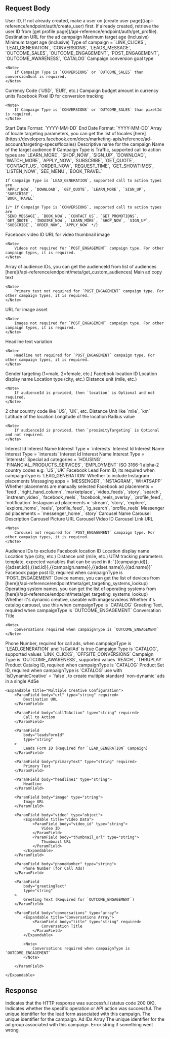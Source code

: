 ## Request Body

<ParamField body="userId" type="string" required>
	User ID, If not already created, make a user on [create user
	page](/api-reference/endpoint/auth/create_user) first. If already created,
	retrieve the user ID from [get profile
	page](/api-reference/endpoint/auth/get_profile).
</ParamField>

<ParamField body="url" type="string" required>
	Destination URL for the ad campaign
</ParamField>

<ParamField body="ages" type="object" required>
	<Expandable title="Age Targeting Object">
		<ParamField body="maxAge" type="number" required>
			Maximum target age (inclusive)
		</ParamField>
		<ParamField body="minAge" type="number" required>
			Minimum target age (inclusive)
		</ParamField>
	</Expandable>
</ParamField>

<ParamField body="campaignType" type="string" required>
	Type of campaign = `LINK_CLICKS`, `LEAD_GENERATION`, `CONVERSIONS`,
	`LEADS_MESSAGE`, `OUTCOME_SALES`, `OUTCOME_ENGAGEMENT`, `POST_ENGAGEMENT`,
	`OUTCOME_AWARENESS`, `CATALOG`
</ParamField>

<ParamField body="conversionGoal" type="string">
	Campaign conversion goal type

    <Note>
    	If Campaign Type is `CONVERSIONS` or `OUTCOME_SALES` than conversionGoal is required.
    </Note>

</ParamField>

<ParamField body="currency" type="number" required>
	Currency Code (`USD`, `EUR`, etc.)
</ParamField>

<ParamField body="budget" type="number" required>
	Campaign budget amount in currency units
</ParamField>

<ParamField body="pixelId" type="string">
	Facebook Pixel ID for conversion tracking

    <Note>
    	If Campaign Type is `CONVERSIONS` or `OUTCOME_SALES` than pixelId is required.
    </Note>

</ParamField>

<ParamField body="startDate" type="string">
	Start Date Format: `YYYY-MM-DD`
</ParamField>

<ParamField body="endDate" type="string">
	End Date Format: `YYYY-MM-DD`
</ParamField>

<ParamField body="targetLocales" type="number[]">
	Array of locale targeting parameters, you can get the list of locales
	[here](https://developers.facebook.com/docs/marketing-apis/reference/ad-account/targeting-specs#locales)
</ParamField>

<ParamField body="campaignName" type="string" required>
	Descriptive name for the campaign
</ParamField>

<ParamField body="audienceName" type="string" required>
	Name of the target audience
</ParamField>

<ParamField body="callToAction" type="string" required>
	If Campaign Type is Traffic, supported call to action types are
	`LEARN_MORE`, `SHOP_NOW`, `SIGN_UP`, `DOWNLOAD`, `WATCH_MORE`, `APPLY_NOW`,
	`SUBSCRIBE`, `GET_QUOTE`, `CONTACT_US`, `ORDER_NOW`, `REQUEST_TIME`,
	`GET_SHOWTIMES`, `LISTEN_NOW`, `SEE_MENU`, `BOOK_TRAVEL`

    If Campaign Type is `LEAD_GENERATION`, supported call to action types are
    `APPLY_NOW`, `DOWNLOAD`, `GET_QUOTE`, `LEARN_MORE`, `SIGN_UP`, `SUBSCRIBE`,
    `BOOK_TRAVEL`

    {/* If Campaign Type is `CONVERSIONS`, supported call to action types are
    `SEND_MESSAGE`, `BOOK_NOW`, `CONTACT_US`, `GET_PROMOTIONS`, `GET_QUOTE`, `INQUIRE_NOW`, `LEARN_MORE`, `SHOP_NOW`, `SIGN_UP`, `SUBSCRIBE`, `ORDER_NOW`, `APPLY_NOW` */}

</ParamField>

<ParamField body="videos" type="array">
	<Expandable title="Video Assets Array">
		<ParamField body="video_id" type="string" required>
			Facebook video ID
		</ParamField>
		<ParamField body="thumbnail_url" type="string" required>
			URL for video thumbnail image
		</ParamField>
	</Expandable>

    <Note>
    	Videos not required for `POST_ENGAGEMENT` campaign type. For other campaign types, it is required.
    </Note>

</ParamField>

<ParamField body="audienceId" type="array">
	Array of audience IDs, you can get the audienceId from list of audiences
	[here](/api-reference/endpoint/meta/get_custom_audiences)
</ParamField>

<ParamField body="primaryText" type="array">
	<Expandable title="Primary Text Array">
		<ParamField body="text" type="string" required>
			Main ad copy text
		</ParamField>
	</Expandable>

    <Note>
    	Primary text not required for `POST_ENGAGEMENT` campaign type. For other campaign types, it is required.
    </Note>

</ParamField>

<ParamField body="images" type="array">
	<Expandable title="Image Assets Array">
		<ParamField body="url" type="string" required>
			URL for image asset
		</ParamField>
	</Expandable>

    <Note>
    	Images not required for `POST_ENGAGEMENT` campaign type. For other campaign types, it is required.
    </Note>

</ParamField>

<ParamField body="headline1" type="array">
	<Expandable title="Headline Variations Array">
		<ParamField body="text" type="string" required>
			Headline text variation
		</ParamField>
	</Expandable>

    <Note>
    	Headline not required for `POST_ENGAGEMENT` campaign type. For other campaign types, it is required.
    </Note>

</ParamField>

<ParamField body="gender" type="number">
	Gender targeting (1=male, 2=female, etc.)
</ParamField>

<ParamField body="locations" type="array">
	<Expandable title="Location Targeting Array">
		<ParamField body="id" type="string" required>
			Facebook location ID
		</ParamField>
		<ParamField body="name" type="string" required>
			Location display name
		</ParamField>
		<ParamField body="type" type="string" required>
			Location type (city, etc.)
		</ParamField>
		<ParamField body="distance_unit" type="string" required>
			Distance unit (mile, etc.)
		</ParamField>
	</Expandable>

    <Note>
    	If audienceId is provided, then `location` is Optional and not required.
    </Note>

</ParamField>

<ParamField body="proximityTargeting" type="object">
	<Expandable title="Proximity Targeting Object">
		<ParamField body="countryName" type="string" required>
			2 char country code like `US`, `UK`, etc.
		</ParamField>
		<ParamField body="distance_unit" type="string" required>
			Distance Unit like `mile`, `km`
		</ParamField>
		<ParamField body="latitude" type="string" required>
			Latitude of the location
		</ParamField>
		<ParamField body="longitude" type="string" required>
			Longitude of the location
		</ParamField>
		<ParamField body="radius" type="string" required>
			Radius value
		</ParamField>
	</Expandable>

    <Note>
    	If audienceId is provided, then `proximityTargeting` is Optional and not required.
    </Note>

</ParamField>

<ParamField body="interests" type="array">
	<Expandable title="Location Targeting Array">
		<ParamField body="id" type="string" required>
			Interest Id
		</ParamField>
		<ParamField body="name" type="string" required>
			Interest Name
		</ParamField>
		<ParamField body="type" type="string" required>
			Interest Type = `interests`
		</ParamField>
	</Expandable>
</ParamField>

<ParamField body="narrowInterests" type="array">
	<Expandable title="Location Targeting Array">
		<ParamField body="id" type="string" required>
			Interest Id
		</ParamField>
		<ParamField body="name" type="string" required>
			Interest Name
		</ParamField>
		<ParamField body="type" type="string" required>
			Interest Type = `interests`
		</ParamField>
	</Expandable>
</ParamField>

<ParamField body="furtherInterests" type="array">
	<Expandable title="Location Targeting Array">
		<ParamField body="id" type="string" required>
			Interest Id
		</ParamField>
		<ParamField body="name" type="string" required>
			Interest Name
		</ParamField>
		<ParamField body="type" type="string" required>
			Interest Type = `interests`
		</ParamField>
	</Expandable>
</ParamField>

<ParamField body="specialAdCategories" type="string[]">
	Special ad categories = `HOUSING`, `FINANCIAL_PRODUCTS_SERVICES`,
	`EMPLOYMENT`
</ParamField>

<ParamField body="specialAdCountries" type="string[]">
	ISO 3166-1 alpha-2 country codes e.g: `US`,`UK`
</ParamField>

<ParamField body="leads_form_id" type="string">
	Facebook Lead Form ID, its required when campaignType is `LEAD_GENERATION`
</ParamField>

<ParamField body="includeInstagram" type="boolean" required>
	Whether to include Instagram placements
</ParamField>

<ParamField body="messagingApps" type="array">
	Messaging apps = `MESSENGER`, `INSTAGRAM`, `WHATSAPP`
</ParamField>

<ParamField body="manualPlacements" type="boolean" required>
	Whether placements are manually selected
</ParamField>

<ParamField body="facebook_positions" type="string[]">
	Facebook ad placements = `feed`, `right_hand_column`, `marketplace`,
	`video_feeds`, `story`, `search`, `instream_video`, `facebook_reels`,
	`facebook_reels_overlay`, `profile_feed`, `notification`
</ParamField>

<ParamField body="instagram_positions" type="string[]">
	Instagram ad placements = `stream`, `story`, `explore`, `explore_home`,
	`reels`, `profile_feed`, `ig_search`, `profile_reels`
</ParamField>

<ParamField body="messenger_positions" type="string[]">
	Messenger ad placements = `messenger_home`, `story`
</ParamField>

<ParamField body="carousel" type="array">
	<Expandable title="Carousel Array">
		<ParamField body="name" type="string" required>
			Carousel Name
		</ParamField>
		<ParamField body="description" type="string">
			Carousel Description
		</ParamField>
		<ParamField body="picture" type="string">
			Carousel Picture URL
		</ParamField>
		<ParamField body="video_id" type="string">
			Carousel Video ID
		</ParamField>
		<ParamField body="link" type="string">
			Carousel Link URL
		</ParamField>
	</Expandable>

    <Note>
    	Carousel not required for `POST_ENGAGEMENT` campaign type. For other campaign types, it is required.
    </Note>

</ParamField>

<ParamField body="excludedAudienceIds" type="string[]">
	Audience IDs to exclude
</ParamField>

<ParamField body="excludedLocations" type="array">
	<Expandable title="Location Targeting Array">
		<ParamField body="id" type="string" required>
			Facebook location ID
		</ParamField>
		<ParamField body="name" type="string" required>
			Location display name
		</ParamField>
		<ParamField body="type" type="string" required>
			Location type (city, etc.)
		</ParamField>
		<ParamField body="distance_unit" type="string" required>
			Distance unit (mile, etc.)
		</ParamField>
	</Expandable>
</ParamField>

<ParamField body="utmParams" type="string">
	UTM tracking parameters template, expected variables that can be used in it: `{{campaign.id}},{{adset.id}},{{ad.id}},{{campaign.name}},{{adset.name}},{{ad.name}}`
</ParamField>

<ParamField body="pagePostId" type="string">
	Facebook page post ID, required when campaignType is `POST_ENGAGEMENT`
</ParamField>

<ParamField body="userDevices" type="string[]">
	Device names, you can get the list of devices from
	[here](/api-reference/endpoint/meta/get_targeting_systems_lookup)
</ParamField>

<ParamField body="userOS" type="string[]">
	Operating system names, you can get the list of operating systems from
	[here](/api-reference/endpoint/meta/get_targeting_systems_lookup)
</ParamField>

<ParamField body="isDynamicCreative" type="boolean" required>
	Whether it's dynamic creative, useable with images/videos
</ParamField>

<ParamField body="isCatalogCarousel" type="boolean" required>
	Whether it's catalog carousel, use this when campaignType is `CATALOG`
</ParamField>

<ParamField body="greetingText" type="string">
	Greeting Text, required when campaignType is `OUTCOME_ENGAGEMENT`
</ParamField>

<ParamField body="conversations" type="array">
	<Expandable title="Conversations Array">
		<ParamField body="title" type="string" required>
			Conversation Title
		</ParamField>
	</Expandable>

    <Note>
    	Conversations required when campaignType is `OUTCOME_ENGAGEMENT`
    </Note>

</ParamField>

<ParamField body="phoneNumber" type="string">
	Phone Number, required for call ads, when campaignType is `LEAD_GENERATION`
	and `isCallAd` is true
</ParamField>

<ParamField body="optimizationGoal" type="string">
	<Note>
		Campaign Type is `CATALOG`, supported values `LINK_CLICKS`,
		`OFFSITE_CONVERSIONS`
	</Note>
	<Note>
		Campaign Type is `OUTCOME_AWARENESS`, supported values `REACH`,
		`THRUPLAY`
	</Note>
</ParamField>

<ParamField body="productCatalogId" type="string">
	Product Catalog ID, required when campaignType is `CATALOG`
</ParamField>

<ParamField body="productSetId" type="string">
	Product Set ID, required when campaignType is `CATALOG`
</ParamField>

<ParamField body="multipleCreatives" type="array">
	use with `isDynamicCreative` = `false`, to create multiple standard
	`non-dynamic` ads in a single AdSe

    <Expandable title="Multiple Creative Configuration">
    	<ParamField body="url" type="string" required>
    		Destination URL
    	</ParamField>

    	<ParamField body="callToAction" type="string" required>
    		Call to Action
    	</ParamField>

    	<ParamField
    		body="leadsFormId"
    		type="string"
    	>
    		Leads Form ID (Required for `LEAD_GENERATION` Campaign)
    	</ParamField>

    	<ParamField body="primaryText" type="string" required>
    		Primary Text
    	</ParamField>

    	<ParamField body="headline1" type="string">
    		Headline
    	</ParamField>

    	<ParamField body="image" type="string">
    		Image URL
    	</ParamField>

    	<ParamField body="video" type="object">
    		<Expandable title="Video Data">
    			<ParamField body="video_id" type="string">
    				Video ID
    			</ParamField>
    			<ParamField body="thumbnail_url" type="string">
    				Thumbnail URL
    			</ParamField>
    		</Expandable>
    	</ParamField>

    	<ParamField body="phoneNumber" type="string">
    		Phone Number (for Call Ads)
    	</ParamField>

    	<ParamField
    		body="greetingText"
    		type="string"
    	>
    		Greeting Text (Required for `OUTCOME_ENGAGEMENT`)
    	</ParamField>

    	<ParamField body="conversations" type="array">
    		<Expandable title="Conversations Array">
    			<ParamField body="title" type="string" required>
    				Conversation Title
    			</ParamField>
    		</Expandable>

    		<Note>
    			Conversations required when campaignType is `OUTCOME_ENGAGEMENT`
    		</Note>

    	</ParamField>

    </Expandable>

</ParamField>

## Response

<ResponseField name="success" type="boolean">
	Indicates that the HTTP response was successful (status code 200 OK).
</ResponseField>

<ResponseField name="results" type="object">
	<Expandable title="Results Object">
		<ResponseField name="success" type="boolean">
			Indicates whether the specific operation or API action was
			successful.
		</ResponseField>
		<ResponseField name="campaign" type="object">
			<Expandable title="Campaign Object">
				<ResponseField name="leadFormId" type="string">
					The unique identifier for the lead form associated with this
					campaign.
				</ResponseField>
				<ResponseField name="campaignId" type="string">
					The unique identifier for the campaign.
				</ResponseField>
				<ResponseField name="adId" type="string[]">
					Ad IDs Array
				</ResponseField>
				<ResponseField name="adGroupId" type="string">
					The unique identifier for the ad group associated with this
					campaign.
				</ResponseField>
			</Expandable>
		</ResponseField>
		<ResponseField name="error" type="string">
			Error string if something went wrong
		</ResponseField>
	</Expandable>
</ResponseField>
